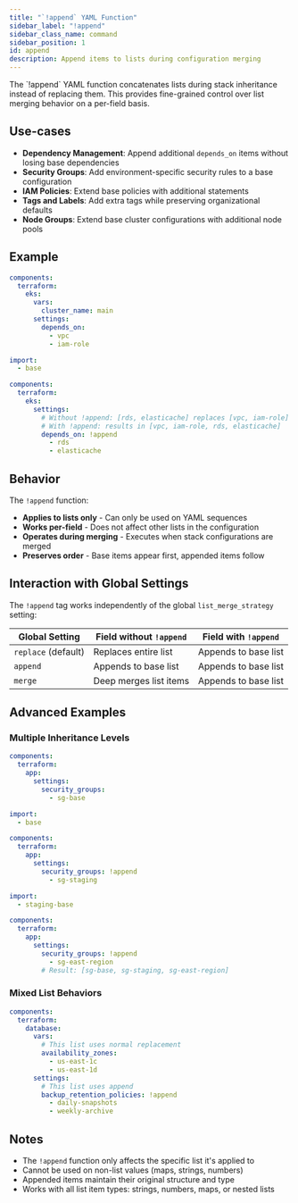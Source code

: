 ```yaml
---
title: "`!append` YAML Function"
sidebar_label: "!append"
sidebar_class_name: command
sidebar_position: 1
id: append
description: Append items to lists during configuration merging
---
```



<Intro>
The `!append` YAML function concatenates lists during stack inheritance instead of replacing them. This provides fine-grained control over list merging behavior on a per-field basis.
</Intro>

## Use-cases

- **Dependency Management**: Append additional `depends_on` items without losing base dependencies
- **Security Groups**: Add environment-specific security rules to a base configuration
- **IAM Policies**: Extend base policies with additional statements
- **Tags and Labels**: Add extra tags while preserving organizational defaults
- **Node Groups**: Extend base cluster configurations with additional node pools

## Example

```yaml title="stacks/base.yaml"
components:
  terraform:
    eks:
      vars:
        cluster_name: main
      settings:
        depends_on:
          - vpc
          - iam-role
```

```yaml title="stacks/prod.yaml"
import:
  - base

components:
  terraform:
    eks:
      settings:
        # Without !append: [rds, elasticache] replaces [vpc, iam-role]
        # With !append: results in [vpc, iam-role, rds, elasticache]
        depends_on: !append
          - rds
          - elasticache
```

## Behavior

The `!append` function:
- **Applies to lists only** - Can only be used on YAML sequences
- **Works per-field** - Does not affect other lists in the configuration
- **Operates during merging** - Executes when stack configurations are merged
- **Preserves order** - Base items appear first, appended items follow

## Interaction with Global Settings

The `!append` tag works independently of the global `list_merge_strategy` setting:

| Global Setting | Field without `!append` | Field with `!append` |
|---------------|-------------------------|---------------------|
| `replace` (default) | Replaces entire list | Appends to base list |
| `append` | Appends to base list | Appends to base list |
| `merge` | Deep merges list items | Appends to base list |

## Advanced Examples

### Multiple Inheritance Levels

```yaml title="stacks/base.yaml"
components:
  terraform:
    app:
      settings:
        security_groups:
          - sg-base
```

```yaml title="stacks/staging-base.yaml"
import:
  - base

components:
  terraform:
    app:
      settings:
        security_groups: !append
          - sg-staging
```

```yaml title="stacks/staging-east.yaml"
import:
  - staging-base

components:
  terraform:
    app:
      settings:
        security_groups: !append
          - sg-east-region
        # Result: [sg-base, sg-staging, sg-east-region]
```

### Mixed List Behaviors

```yaml title="stacks/config.yaml"
components:
  terraform:
    database:
      vars:
        # This list uses normal replacement
        availability_zones:
          - us-east-1c
          - us-east-1d
      settings:
        # This list uses append
        backup_retention_policies: !append
          - daily-snapshots
          - weekly-archive
```

## Notes

- The `!append` function only affects the specific list it's applied to
- Cannot be used on non-list values (maps, strings, numbers)
- Appended items maintain their original structure and type
- Works with all list item types: strings, numbers, maps, or nested lists
